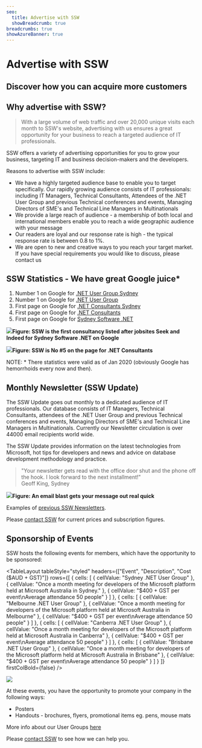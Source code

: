 ```yaml
---
seo:
  title: Advertise with SSW
  showBreadcrumb: true
breadcrumbs: true
showAzureBanner: true
---
```


# Advertise with SSW

## Discover how you can acquire more customers

<UtilityButton buttonText="VISIT SSW DIGITAL" size="small" btnIcon="BsArrowRightCircle" removeTopMargin={true} link="https://sswdigital.com/" openInNewTab={false} />

## Why advertise with SSW?

> With a large volume of web traffic and over 20,000 unique visits each month to SSW's website, advertising with us ensures a great opportunity for your business to reach a targeted audience of IT professionals.

SSW offers a variety of advertising opportunities for you to grow your business, targeting IT and business decision-makers and the developers.

Reasons to advertise with SSW include:

* We have a highly targeted audience base to enable you to target specifically.
  Our rapidly growing audience consists of IT professionals: including IT Managers, Technical Consultants, Attendees of the .NET User Group and previous Technical conferences and events, Managing Directors of SME's and Technical Line Managers in Multinationals
* We provide a large reach of audience - a membership of both local and international members enable you to reach a wide geographic audience with your message
* Our readers are loyal and our response rate is high - the typical response rate is between 0.8 to 1%.
* We are open to new and creative ways to you reach your target market. If you have special requirements you would like to discuss, please contact us

## SSW Statistics - We have great Google juice\*

1. Number 1 on Google for [.NET User Group Sydney](https://www.google.com/search?q=.NET+User+Group+Sydney)
2. Number 1 on Google for [.NET User Group](https://www.google.com/search?q=.NET+User+Group)
3. First page on Google for [.NET Consultants Sydney](https://www.google.com/search?q=.NET+Consultants+Sydney)
4. First page on Google for [.NET Consultants](https://www.google.com/search?q=.NET+Consultants)
5. First page on Google for [Sydney Software .NET](https://www.google.com/search?q=Sydney+Software+.NET)

![](/images/advertising/google-search-sydney-software-dotnet.jpeg)**Figure: SSW is the first consultancy listed after jobsites Seek and Indeed for Sydney Software .NET on Google**

![](/images/advertising/google-search-dotnet-consultants.jpeg)**Figure: SSW is No #5 on the page for .NET Consultants**

NOTE: \* There statistics were valid as of Jan 2020 (obviously Google has hemorrhoids every now and then).

## Monthly Newsletter (SSW Update)

The SSW Update goes out monthly to a dedicated audience of IT professionals. Our database consists of IT Managers, Technical Consultants, attendees of the .NET User Group and previous Technical conferences and events, Managing Directors of SME's and Technical Line Managers in Multinationals. Currently our Newsletter circulation is over 44000 email recipients world wide.

The SSW Update provides information on the latest technologies from Microsoft, hot tips for developers and news and advice on database development methodology and practice.

> "Your newsletter gets read with the office door shut and the phone off the hook. I look forward to the next installment!"\
> Geoff King, Sydney

![](/images/advertising/newsletter2020.png)**Figure: An email blast gets your message out real quick**

Examples of [previous SSW Newsletters](newsletters).

Please [contact SSW](mailto\:info@ssw.com.au?subject=Information%20about%20advertising%20on%20www.ssw.com.au) for current prices and subscription figures.

## Sponsorship of Events

SSW hosts the following events for members, which have the opportunity to be sponsored:

<TableLayout
  tableStyle="styled"
  headers={["Event", "Description", "Cost ($AUD + GST)"]}
  rows={[
    {
      cells: [
        { cellValue: "Sydney .NET User Group" },
        {
          cellValue:
            "Once a month meeting for developers of the Microsoft platform held at Microsoft Australia in Sydney."
        },
        { cellValue: "$400 + GST per event\nAverage attendance 50 people" }
      ]
    },
    {
      cells: [
        { cellValue: "Melbourne .NET User Group" },
        {
          cellValue:
            "Once a month meeting for developers of the Microsoft platform held at Microsoft Australia in Melbourne"
        },
        { cellValue: "$400 + GST per event\nAverage attendance 50 people" }
      ]
    },
    {
      cells: [
        { cellValue: "Canberra .NET User Group" },
        {
          cellValue:
            "Once a month meeting for developers of the Microsoft platform held at Microsoft Australia in Canberra"
        },
        { cellValue: "$400 + GST per event\nAverage attendance 50 people" }
      ]
    },
    {
      cells: [
        { cellValue: "Brisbane .NET User Group" },
        {
          cellValue:
            "Once a month meeting for developers of the Microsoft platform held at Microsoft Australia in Brisbane"
        },
        { cellValue: "$400 + GST per event\nAverage attendance 50 people" }
      ]
    }
  ]}
  firstColBold={false}
/>

![](/images/advertising/group_resized.jpg)

At these events, you have the opportunity to promote your company in the following ways:

* Posters
* Handouts - brochures, flyers, promotional items eg. pens, mouse mats

More info about our User Groups [here](netug)

Please [contact SSW](mailto\:info@ssw.com.au?subject=Information%20about%20advertising%20on%20www.ssw.com.au) to see how we can help you.
